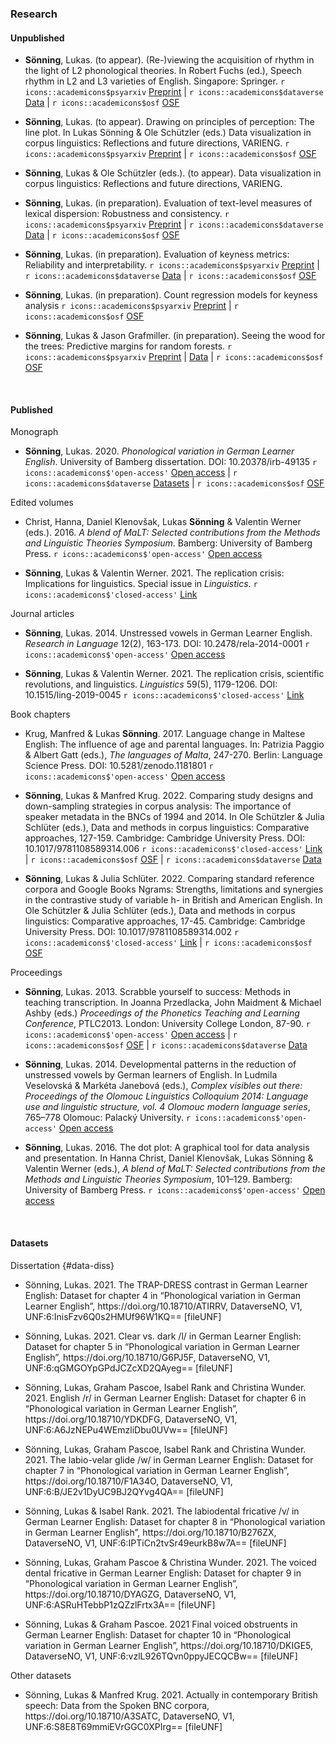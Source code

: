 ### Research

#### Unpublished

- **Sönning**, Lukas. (to appear). (Re-)viewing the acquisition of rhythm in the light of L2 phonological theories. In Robert Fuchs (ed.), Speech rhythm in L2 and L3 varieties of English. Singapore: Springer. `r icons::academicons$psyarxiv` [Preprint](https://psyarxiv.com/x36jh/) | `r icons::academicons$dataverse` [Data](https://doi.org/10.18710/GTI2BR) | `r icons::academicons$osf` [OSF](https://osf.io/25kq4) 

- **Sönning**, Lukas. (to appear). Drawing on principles of perception: The line plot. In Lukas Sönning & Ole Schützler (eds.) Data visualization in corpus linguistics: Reflections and future directions, VARIENG. `r icons::academicons$psyarxiv` [Preprint](https://psyarxiv.com/tjfz5/) | `r icons::academicons$osf` [OSF](https://osf.io/ksr5a)

- **Sönning**, Lukas & Ole Schützler (eds.). (to appear). Data visualization in corpus linguistics: Reflections and future directions, VARIENG.

- **Sönning**, Lukas. (in preparation). Evaluation of text-level measures of lexical dispersion: Robustness and consistency.  `r icons::academicons$psyarxiv` [Preprint](https://psyarxiv.com/h9mvs/) | `r icons::academicons$dataverse` [Data](https://doi.org/10.18710/MNVB36) | `r icons::academicons$osf` [OSF](https://osf.io/rpfb8/) 

- **Sönning**, Lukas. (in preparation). Evaluation of keyness metrics: Reliability and interpretability. `r icons::academicons$psyarxiv` [Preprint](https://psyarxiv.com/eb2n9/) | `r icons::academicons$dataverse` [Data](https://doi.org/10.18710/ATCQZW) | `r icons::academicons$osf` [OSF](https://osf.io/kcwus/)

- **Sönning**, Lukas. (in preparation). Count regression models for keyness analysis `r icons::academicons$psyarxiv` [Preprint](https://psyarxiv.com/25mwj/) | `r icons::academicons$osf` [OSF](https://osf.io/mc26t/)

- **Sönning**, Lukas & Jason Grafmiller. (in preparation). Seeing the wood for the trees: Predictive margins for random forests. `r icons::academicons$psyarxiv` [Preprint](https://psyarxiv.com/jr8yk/) | [Data](https://osf.io/r4s87) | `r icons::academicons$osf` [OSF](https://osf.io/4tuv2)



\  

#### Published

Monograph

- **Sönning**, Lukas. 2020. *Phonological variation in German Learner English*. University of Bamberg dissertation. DOI: 10.20378/irb-49135 `r icons::academicons$'open-access'` [Open access](https://fis.uni-bamberg.de/bitstream/uniba/49135/3/fisba49135_A3a.pdf) | `r icons::academicons$dataverse` [Datasets](#data-diss) | `r icons::academicons$osf`  [OSF](https://osf.io/2pdh6/)

  
Edited volumes

- Christ, Hanna, Daniel Klenovšak, Lukas **Sönning** & Valentin Werner (eds.). 2016. *A blend of MaLT: Selected contributions from the Methods and Linguistic Theories Symposium*. Bamberg: University of Bamberg Press. `r icons::academicons$'open-access'` [Open access](https://fis.uni-bamberg.de/bitstream/uniba/41360/1/BABEL15WernerMaLTopusse_A3a.pdf)

- **Sönning**, Lukas & Valentin Werner. 2021. The replication crisis: Implications for linguistics. Special issue in *Linguistics*. `r icons::academicons$'closed-access'` [Link](https://www.degruyter.com/journal/key/ling/59/5/html)  


Journal articles

- **Sönning**, Lukas. 2014. Unstressed vowels in German Learner English. *Research in Language* 12(2), 163-173. DOI: 10.2478/rela-2014-0001 `r icons::academicons$'open-access'` [Open access](https://digijournals.uni.lodz.pl/rela/vol12/iss2/4/)

- **Sönning**, Lukas & Valentin Werner. 2021. The replication crisis, scientific revolutions, and linguistics. *Linguistics* 59(5), 1179-1206. DOI: 10.1515/ling-2019-0045 `r icons::academicons$'closed-access'` [Link](https://www.degruyter.com/document/doi/10.1515/ling-2019-0045/html?lang=de)  


Book chapters

- Krug, Manfred & Lukas **Sönning**. 2017. Language change in Maltese English: The influence of age and parental languages. In: Patrizia Paggio & Albert Gatt (eds.), *The languages of Malta*, 247-270. Berlin: Language Science Press. DOI: 10.5281/zenodo.1181801 `r icons::academicons$'open-access'` [Open access](https://doi.org/10.5281/zenodo.1181801)

- **Sönning**, Lukas & Manfred Krug. 2022. Comparing study designs and down-sampling strategies in corpus analysis: The importance of speaker metadata in the BNCs of 1994 and 2014. In Ole Schützler & Julia Schlüter (eds.), Data and methods in corpus linguistics: Comparative approaches, 127-159. Cambridge: Cambridge University Press. DOI: 10.1017/9781108589314.006 `r icons::academicons$'closed-access'` [Link](https://doi.org/10.1017/9781108589314.006) | `r icons::academicons$osf` [OSF](https://osf.io/v3byq/) | `r icons::academicons$dataverse` [Data](https://doi.org/10.18710/A3SATC)

- **Sönning**, Lukas & Julia Schlüter. 2022. Comparing standard reference corpora and Google Books Ngrams: Strengths, limitations and synergies in the contrastive study of variable h- in British and American English. In Ole Schützler & Julia Schlüter (eds.), Data and methods in corpus linguistics: Comparative approaches, 17-45. Cambridge: Cambridge University Press. DOI: 10.1017/9781108589314.002 `r icons::academicons$'closed-access'` [Link](https://doi.org/10.1017/9781108589314.002) | `r icons::academicons$osf` [OSF](https://osf.io/47p6u/)  


Proceedings

- **Sönning**, Lukas. 2013. Scrabble yourself to success: Methods in teaching transcription. In Joanna Przedlacka, John Maidment & Michael Ashby (eds.) *Proceedings of the Phonetics Teaching and Learning Conference*, PTLC2013. London: University College London, 87-90. `r icons::academicons$'open-access'` [Open access](https://fis.uni-bamberg.de/bitstream/uniba/2422/2/fisba2422.pdf) | `r icons::academicons$osf` [OSF](https://osf.io/vxgmu/) | `r icons::academicons$dataverse` [Data](https://doi.org/10.18710/2UJHHU) 

- **Sönning**, Lukas. 2014. Developmental patterns in the reduction of unstressed vowels by German learners of English. In Ludmila Veselovská & Markéta Janebová (eds.), *Complex visibles out there: Proceedings of the Olomouc Linguistics Colloquium 2014: Language use and linguistic structure, vol. 4 Olomouc modern language series*, 765–778 Olomouc: Palacký University. `r icons::academicons$'open-access'` [Open access](http://olinco.upol.cz/wp-content/uploads/2015/11/olinco-2014-proceedings.pdf)

- **Sönning**, Lukas. 2016. The dot plot: A graphical tool for data analysis and presentation. In Hanna Christ, Daniel Klenovšak, Lukas Sönning & Valentin Werner (eds.), *A blend of MaLT: Selected contributions from the Methods and Linguistic Theories Symposium*, 101–129. Bamberg: University of Bamberg Press. `r icons::academicons$'open-access'` [Open access](https://fis.uni-bamberg.de/bitstream/uniba/41360/1/BABEL15WernerMaLTopusse_A3a.pdf)  

\  

#### Datasets

Dissertation {#data-diss}

- Sönning, Lukas. 2021. The TRAP-DRESS contrast in German Learner English: Dataset for chapter 4 in "Phonological variation in German Learner English", https://doi.org/10.18710/ATIRRV, DataverseNO, V1, UNF:6:InisFzv6Q0s2HMUf96W1KQ== [fileUNF] 

- Sönning, Lukas. 2021. Clear vs. dark /l/ in German Learner English: Dataset for chapter 5 in "Phonological variation in German Learner English", https://doi.org/10.18710/G6PJ5F, DataverseNO, V1, UNF:6:qGMGOYpGPdJCZcXD2QAyeg== [fileUNF] 

- Sönning, Lukas, Graham Pascoe, Isabel Rank and Christina Wunder. 2021. English /r/ in German Learner English: Dataset for chapter 6 in "Phonological variation in German Learner English", https://doi.org/10.18710/YDKDFG, DataverseNO, V1, UNF:6:A6JzNEPu4WEmzliDbu0UVw== [fileUNF] 

- Sönning, Lukas, Graham Pascoe, Isabel Rank and Christina Wunder. 2021. The labio-velar glide /w/ in German Learner English: Dataset for chapter 7 in "Phonological variation in German Learner English", https://doi.org/10.18710/F1A34O, DataverseNO, V1, UNF:6:B/JE2v1DyUC9BJ2QYvg4QA== [fileUNF] 

- Sönning, Lukas & Isabel Rank. 2021. The labiodental fricative /v/ in German Learner English: Dataset for chapter 8 in "Phonological variation in German Learner English", https://doi.org/10.18710/B276ZX, DataverseNO, V1, UNF:6:IPTiCn2tvSr49eurkB8w7A== [fileUNF] 

- Sönning, Lukas, Graham Pascoe & Christina Wunder. 2021. The voiced dental fricative in German Learner English: Dataset for chapter 9 in "Phonological variation in German Learner English", https://doi.org/10.18710/DYAGZG, DataverseNO, V1, UNF:6:ASRuHTebbP1zQZzlFrtx3A== [fileUNF] 

- Sönning, Lukas & Graham Pascoe. 2021 Final voiced obstruents in German Learner English: Dataset for chapter 10 in "Phonological variation in German Learner English", https://doi.org/10.18710/DKIGE5, DataverseNO, V1, UNF:6:vzlL926TQvn0ppyJECQCBw== [fileUNF] 

Other datasets

- Sönning, Lukas & Manfred Krug. 2021. Actually in contemporary British speech: Data from the Spoken BNC corpora, https://doi.org/10.18710/A3SATC, DataverseNO, V1, UNF:6:S8E8T69mmiEVrGGC0XPIrg== [fileUNF] 




